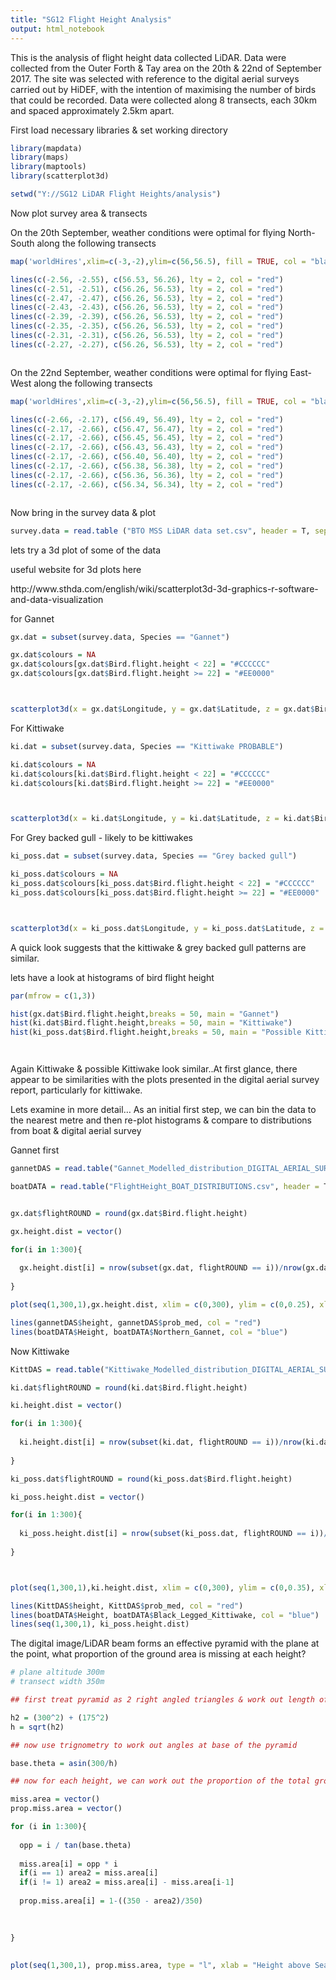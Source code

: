 ---
title: "SG12 Flight Height Analysis"
output: html_notebook
---

This is the analysis of flight height data collected LiDAR. Data were collected from the Outer Forth & Tay area on the 20th & 22nd of September 2017. The site was selected with reference to the digital aerial surveys carried out by HiDEF, with the intention of maximising the number of birds that could be recorded. Data were collected along 8 transects, each 30km and spaced approximately 2.5km apart. 


First load necessary libraries & set working directory

```{r}
library(mapdata)
library(maps)
library(maptools)
library(scatterplot3d)

setwd("Y://SG12 LiDAR Flight Heights/analysis")

```

Now plot survey area & transects

On the 20th September, weather conditions were optimal for flying North-South along the following transects

```{r}
map('worldHires',xlim=c(-3,-2),ylim=c(56,56.5), fill = TRUE, col = "black", mar = c(2,2,2,2))

lines(c(-2.56, -2.55), c(56.53, 56.26), lty = 2, col = "red")
lines(c(-2.51, -2.51), c(56.26, 56.53), lty = 2, col = "red")    
lines(c(-2.47, -2.47), c(56.26, 56.53), lty = 2, col = "red")    
lines(c(-2.43, -2.43), c(56.26, 56.53), lty = 2, col = "red")    
lines(c(-2.39, -2.39), c(56.26, 56.53), lty = 2, col = "red")    
lines(c(-2.35, -2.35), c(56.26, 56.53), lty = 2, col = "red")    
lines(c(-2.31, -2.31), c(56.26, 56.53), lty = 2, col = "red")    
lines(c(-2.27, -2.27), c(56.26, 56.53), lty = 2, col = "red")    



```




On the 22nd September, weather conditions were optimal for flying East-West along the following transects

```{r}
map('worldHires',xlim=c(-3,-2),ylim=c(56,56.5), fill = TRUE, col = "black", mar = c(2,2,2,2))

lines(c(-2.66, -2.17), c(56.49, 56.49), lty = 2, col = "red")
lines(c(-2.17, -2.66), c(56.47, 56.47), lty = 2, col = "red")    
lines(c(-2.17, -2.66), c(56.45, 56.45), lty = 2, col = "red")    
lines(c(-2.17, -2.66), c(56.43, 56.43), lty = 2, col = "red")    
lines(c(-2.17, -2.66), c(56.40, 56.40), lty = 2, col = "red")    
lines(c(-2.17, -2.66), c(56.38, 56.38), lty = 2, col = "red")    
lines(c(-2.17, -2.66), c(56.36, 56.36), lty = 2, col = "red")    
lines(c(-2.17, -2.66), c(56.34, 56.34), lty = 2, col = "red")    



```

Now bring in the survey data & plot

```{r}
survey.data = read.table ("BTO MSS LiDAR data set.csv", header = T, sep = ",")
```

lets try a 3d plot of some of the data

useful website for 3d plots here

http://www.sthda.com/english/wiki/scatterplot3d-3d-graphics-r-software-and-data-visualization

for Gannet

```{r}

gx.dat = subset(survey.data, Species == "Gannet")

gx.dat$colours = NA
gx.dat$colours[gx.dat$Bird.flight.height < 22] = "#CCCCCC"
gx.dat$colours[gx.dat$Bird.flight.height >= 22] = "#EE0000"



scatterplot3d(x = gx.dat$Longitude, y = gx.dat$Latitude, z = gx.dat$Bird.flight.height,  pch = 19, xlab = "Longitude", ylab = "Latitude", zlab = "Flight Height (m)", box = FALSE, type = "h", color = gx.dat$colours)

```

For Kittiwake

```{r}

ki.dat = subset(survey.data, Species == "Kittiwake PROBABLE")

ki.dat$colours = NA
ki.dat$colours[ki.dat$Bird.flight.height < 22] = "#CCCCCC"
ki.dat$colours[ki.dat$Bird.flight.height >= 22] = "#EE0000"



scatterplot3d(x = ki.dat$Longitude, y = ki.dat$Latitude, z = ki.dat$Bird.flight.height,  pch = 19, xlab = "Longitude", ylab = "Latitude", zlab = "Flight Height (m)", box = FALSE, type = "h", color = ki.dat$colours)

```

For Grey backed gull - likely to be kittiwakes

```{r}
ki_poss.dat = subset(survey.data, Species == "Grey backed gull")

ki_poss.dat$colours = NA
ki_poss.dat$colours[ki_poss.dat$Bird.flight.height < 22] = "#CCCCCC"
ki_poss.dat$colours[ki_poss.dat$Bird.flight.height >= 22] = "#EE0000"



scatterplot3d(x = ki_poss.dat$Longitude, y = ki_poss.dat$Latitude, z = ki_poss.dat$Bird.flight.height,  pch = 19, xlab = "Longitude", ylab = "Latitude", zlab = "Flight Height (m)", box = FALSE, type = "h", color = ki_poss.dat$colours)

```

A quick look suggests that the kittiwake & grey backed gull patterns are similar. 


lets have a look at histograms of bird flight height

```{r}
par(mfrow = c(1,3))

hist(gx.dat$Bird.flight.height,breaks = 50, main = "Gannet")
hist(ki.dat$Bird.flight.height,breaks = 50, main = "Kittiwake")
hist(ki_poss.dat$Bird.flight.height,breaks = 50, main = "Possible Kittiwake")




```


Again Kittiwake & possible Kittiwake look similar..At first glance, there appear to be similarities with the plots presented in the digital aerial survey report, particularly for kittiwake. 


Lets examine in more detail...
As an initial first step, we can bin the data to the nearest metre and then re-plot histograms & compare to distributions from boat & digital aerial survey

Gannet first

```{r}

gannetDAS = read.table("Gannet_Modelled_distribution_DIGITAL_AERIAL_SURVEY.csv", header = T, sep = ",")

boatDATA = read.table("FlightHeight_BOAT_DISTRIBUTIONS.csv", header = T, sep = ",")


gx.dat$flightROUND = round(gx.dat$Bird.flight.height)

gx.height.dist = vector()

for(i in 1:300){
  
  gx.height.dist[i] = nrow(subset(gx.dat, flightROUND == i))/nrow(gx.dat)
  
}

plot(seq(1,300,1),gx.height.dist, xlim = c(0,300), ylim = c(0,0.25), xlab = "Height Above Sea Level", ylab = "Proportion of Birds", type = "l")

lines(gannetDAS$height, gannetDAS$prob_med, col = "red")
lines(boatDATA$Height, boatDATA$Northern_Gannet, col = "blue")

```

Now Kittiwake

```{r}

KittDAS = read.table("Kittiwake_Modelled_distribution_DIGITAL_AERIAL_SURVEY.csv", header = T, sep = ",")

ki.dat$flightROUND = round(ki.dat$Bird.flight.height)

ki.height.dist = vector()

for(i in 1:300){
  
  ki.height.dist[i] = nrow(subset(ki.dat, flightROUND == i))/nrow(ki.dat)
  
}

ki_poss.dat$flightROUND = round(ki_poss.dat$Bird.flight.height)

ki_poss.height.dist = vector()

for(i in 1:300){
  
  ki_poss.height.dist[i] = nrow(subset(ki_poss.dat, flightROUND == i))/nrow(ki_poss.dat)
  
}



plot(seq(1,300,1),ki.height.dist, xlim = c(0,300), ylim = c(0,0.35), xlab = "Height Above Sea Level", ylab = "Proportion of Birds", type = "l")

lines(KittDAS$height, KittDAS$prob_med, col = "red")
lines(boatDATA$Height, boatDATA$Black_Legged_Kittiwake, col = "blue")
lines(seq(1,300,1), ki_poss.height.dist)

```


















The digital image/LiDAR beam forms an effective pyramid with the plane at the point, what proportion of the ground area is missing at each height?

```{r}
# plane altitude 300m
# transect width 350m

## first treat pyramid as 2 right angled triangles & work out length of hypotenuse

h2 = (300^2) + (175^2)
h = sqrt(h2)

## now use trignometry to work out angles at base of the pyramid

base.theta = asin(300/h)

## now for each height, we can work out the proportion of the total ground area covered, again using trigonometry

miss.area = vector()
prop.miss.area = vector()

for (i in 1:300){
  
  opp = i / tan(base.theta)   
  
  miss.area[i] = opp * i 
  if(i == 1) area2 = miss.area[i]
  if(i != 1) area2 = miss.area[i] - miss.area[i-1]
  
  prop.miss.area[i] = 1-((350 - area2)/350)
  
  

}
  
  
plot(seq(1,300,1), prop.miss.area, type = "l", xlab = "Height above Sea-level", ylab = "Proportion Of 1m Height Band Not Covered")









```














